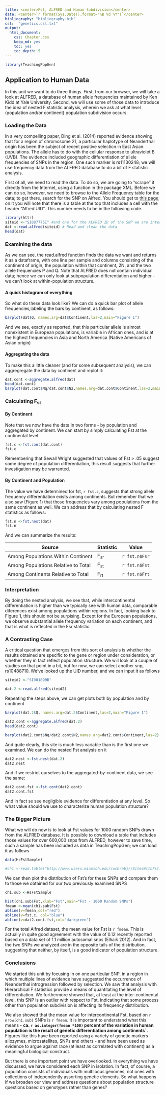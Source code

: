 ```yaml
---
title: <center>Fst, ALFRED and Human Subdivision</center>
date: <center>`r format(Sys.Date(),format="%B %d %Y")`</center>
bibliography: "bibliography.bib"
csl:  "genetics.csl.txt"
output:
  html_document:
    css: Chapter.css
    keep_md: yes
    toc: yes
    toc_depth: 5
---
```


```r
library(TeachingPopGen)
```



## Application to Human Data

In this unit we want to do three things.  First, from our browser, we will take a look at ALFRED, a database of human allele frequencies maintained by Ken Kidd at Yale University.  Second, we will use some of those data to introduce the idea of nested F statistic analysis, wherein we ask at what level (population and/or continent) population subdivision occurs.




### Loading the Data

In a very compelling paper, Ding et al. (2014) reported evidence showing that for a region of chromosome 21, a particular haplotype of Neanderthal origin has been the subject of recent positive selection in East Asian populations.  The allele has to do with the cellular response to ultraviolet B (UVB). The evidence included geographic differentiation of allele frequencies of SNPs in the region.  One such marker is rs11130248;  we will use frequency data from the ALFRED database to do a bit of F statistic analysis.

First of all, we need to read the data.  To do so, we are going to "scrape" it directly from the Internet, using a function in the package XML.  Before we can do so, however, we need to browse to the Allele Frequency table for the data; to get there, search for the SNP on Alfred.  You should get to [this page](http://alfred.med.yale.edu/alfred/recordinfo.asp?condition=sites.site_uid=%27SI087775I); on it you will note that there is a table at the top that includes a cell with the header "Alfred UID".  This number needs to be in the following code.

```r
library(httr)
siteid <-"SI087775I" #and one for the ALFRED ID of the SNP we are interested in
dat <-read.alfred(siteid) # Read and clean the data
head(dat)
```

### Examining the data

As we can see, the read.alfred function finds the data we want and returns it as a dataframe, with one line per sample and columns consisting of the continent of origin, the population within that continent, 2N, and the two allele frequencies P and Q.  Note that ALFRED does not contain individual data; hence we can only look at subpopulation differentiation and higher - we can't look at within-population structure.

#### A quick histogram of everything

So what do these data look like?  We can do a quick bar plot of allele frequencies,labeling the bars by continent, as follows:

```r
barplot(dat$Q, names.arg=dat$Continent,las=2,main="Figure 1")
```
And we see, exactly as reported, that this particular allele is almost nonexistent in European populations, is variable in African ones, and is at the highest frequencies in Asia and North America (Native Americans of Asian origin)

#### Aggregating the data

To make this a little cleaner (and for some subsequent analysis), we can aggregregate the data by continent and replot it:
```r
dat.cont <-aggregate.alfred(dat)
head(dat.cont)
barplot(dat.cont$Nq/dat.cont$N2,names.arg=dat.cont$Continent,las=2,main= "Figure 2")
```

### Calculating F~st~

#### By Continent

Note that we now have the data in two forms - by population and aggregated by continent.  We can start by simply calculating Fst at the continental level
```r
fst.c <-fst.cont(dat.cont)
fst.c
```
Remembering that Sewall Wright suggested that values of Fst > .05 suggest some degree of population differentiation, this result suggests that further investigation may be warranted.

#### By Continent and Population

The value we have determined for fst, `r fst.c`, suggests that strong allele frequency differentiation exists among continents.  But remember that we also saw (Figure 1) that those frequencies vary among populations from the same continent as well. We can address that by calculating nested F statistics as follows:

```r
fst.n <-fst.nest(dat)
fst.n
```
And we can summarize the results:

Source | Statistic | Value
---|---|---
Among Populations Within Continent | F~sr~ | `r fst.n$Fsr`
Among Populations Relative to Total | F~st~ | `r fst.n$Fst`
Among Continents Relative to Total | F~rt~ | `r fst.n$Frt`

### Interpretation

By doing the nested analysis, we see that, while intercontinental differentiation is higher than we typically see with human data, comparable diferences exist among populations within regions.  In fact, looking back to Figure 1, this should not be surpising.  Except for the European populations, we observe substantial allele frequency variation on each continent, and that is what is reflected in the Fsr statistic

### A Contrasting Case

A critical question that emerges from this sort of analysis is whether the results obtained are specific to the gene or region under consideration, or whether they in fact reflect population structure.  We will look at a couple of studies on that point in a bit, but for now, we can select another snp,  rs10488710.  We've looked up the UID number, and we can input it as follows
```r
siteid2 <-"SI001899B"

dat.2 <-read.alfred(siteid2)
```

Repeating the steps above, we can get plots both by population and by continent
```r
barplot(dat.2$Q, names.arg=dat.2$Continent,las=2,main="Figure 1")
```

```r
dat2.cont <-aggregate.alfred(dat.2)
head(dat2.cont)

barplot(dat2.cont$Nq/dat2.cont$N2,names.arg=dat2.cont$Continent,las=2)
```
And quite clearly, this site is much less variable than is the first one we examined.  We can do the nested Fst analysis on it

```r
dat2.nest <-fst.nest(dat.2)
dat2.nest
```
And if we restrict ourselves to the aggregated-by-continent data, we see the same:
```r
dat2.cont.fst <-fst.cont(dat2.cont)
dat2.cont.fst
```

And in fact se see negligible evidence for differentiation at any level.  So what value should we use to characterize human population structure?


### The Bigger Picture

What we will do now is to look at Fst values for 1000 random SNPs drawn from the ALFRED database.  It is possible to download a table that includes those values for over 600,000 snps from ALFRED, however to save time, such a sample has been included as data in TeachingPopGen; we can load it as follows

```r
data(HsFstSample)
```

```r
#ch1 <-read.table("http://www.users.miamioh.edu/cochrabj//SitesWithFst.txt",header=TRUE)

```
We can then plot the distribution of Fst's for these SNPs and compare them to those we obtained for our two previously examined SNPS
```r
ch1.sub <-HsFstSample

hist(ch1.sub$Fst,xlab="Fst",main="Fst - 1000 Random SNPs")
fmean <-mean(ch1.sub$Fst)
abline(v=fmean,col="red")
abline(v=fst.c, col="blue")
abline(v=dat2.cont.fst,col="darkgreen")
```

For the total Alfred dataset, the mean value for Fst is `r fmean`.  This is actually in quite good agreement with the value of 0.12 recently reported based on a data set of 1.1 million autosomal snps (Elhaik 2012).  And in fact, the two SNPs we analyzed are in the opposite tails of the distribution, suggesting that neither, by itself, is a good indicator of population structure.

### Conclusions

We started this unit by focusing in on one particular SNP, in a region in which multiple lines of evidence have suggested the occurrence of Neanderthal introgression followed by selection.  We saw that analysis with Hierarchical F statistics provide a means of quantitating the level of differentiation.  We furthermore showed that, at least at the inter-continental level, this SNP is an outlier with respect to Fst, indicating that some process other than population subdivision is affecting its frequency distribution.

We also showed that the mean value for intercontinental Fst, based on `r nrow(ch1.sub)` SNPs is `r fmean`.  It is important to understand what this means -  **ca. `r as.integer(fmean *100)` percent of the variation in human population is the result of genetic differentiation among continents`.**  Figures like this have been reported using a variety of genetic markers - allozymes, microsatellites, SNPs and others - and have been used as evidence to argue against race (at least as correlated with continent) as a meaningful biological construct.  

But there is one important point we have overlooked.  In everything we have discussed, we have considered each SNP in isolation.  In fact, of course, a population consists of individuals with multilocus genomes, not ones with collections of independently assorting genetic elements.  So what happens if we broaden our view and address questions about population structure questions based on genotypes rather than genes?

